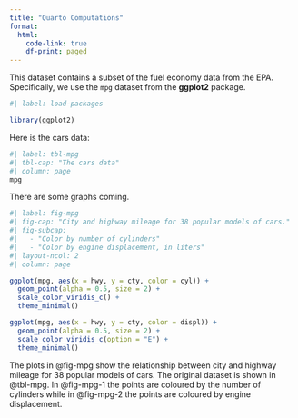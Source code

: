 ```yaml
---
title: "Quarto Computations"
format: 
  html: 
    code-link: true
    df-print: paged
---
```



This dataset contains a subset of the fuel economy data from the EPA. Specifically, we use the `mpg` dataset from the **ggplot2** package.

```r
#| label: load-packages

library(ggplot2)
```

Here is the cars data:

```r
#| label: tbl-mpg
#| tbl-cap: "The cars data"
#| column: page
mpg
```

::: callout-note
There are some graphs coming.
:::

```r
#| label: fig-mpg
#| fig-cap: "City and highway mileage for 38 popular models of cars."
#| fig-subcap:
#|   - "Color by number of cylinders"
#|   - "Color by engine displacement, in liters"
#| layout-ncol: 2
#| column: page

ggplot(mpg, aes(x = hwy, y = cty, color = cyl)) +
  geom_point(alpha = 0.5, size = 2) +
  scale_color_viridis_c() +
  theme_minimal()

ggplot(mpg, aes(x = hwy, y = cty, color = displ)) +
  geom_point(alpha = 0.5, size = 2) +
  scale_color_viridis_c(option = "E") +
  theme_minimal()
```

The plots in @fig-mpg show the relationship between city and highway mileage for 38 popular models of cars. The original dataset is shown in @tbl-mpg. In @fig-mpg-1 the points are coloured by the number of cylinders while in @fig-mpg-2 the points are coloured by engine displacement.

